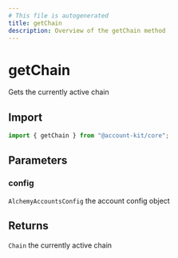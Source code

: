 ```yaml
---
# This file is autogenerated
title: getChain
description: Overview of the getChain method
---
```


# getChain

Gets the currently active chain

## Import

```ts
import { getChain } from "@account-kit/core";
```

## Parameters

### config

`AlchemyAccountsConfig`
the account config object

## Returns

`Chain`
the currently active chain
